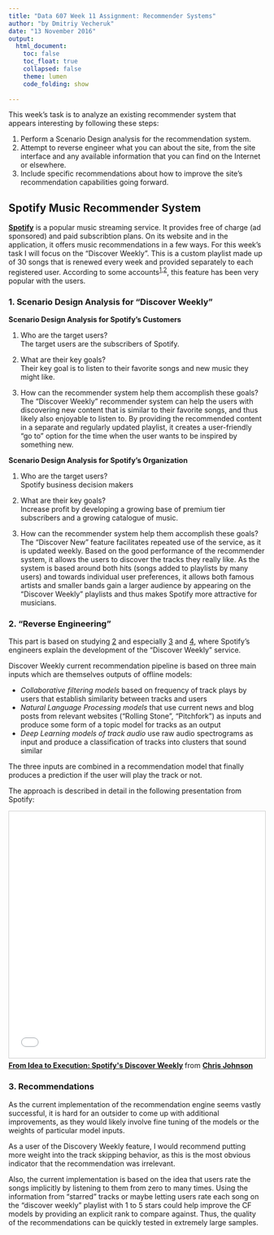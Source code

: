 ```yaml
---
title: "Data 607 Week 11 Assignment: Recommender Systems"
author: "by Dmitriy Vecheruk"
date: "13 November 2016"
output: 
  html_document:
    toc: false
    toc_float: true
    collapsed: false
    theme: lumen
    code_folding: show
    
---
```


This week's task is to analyze an existing recommender system that appears interesting by following these steps:

1. Perform a Scenario Design analysis for the recommendation system.
2. Attempt to reverse engineer what you can about the site, from the site interface and any available information that you can find on the Internet or elsewhere.
3. Include specific recommendations about how to improve the site's recommendation capabilities going forward. 

## Spotify Music Recommender System {.tabset .tabset-fade .tabset-pills}

[**Spotify**](www.spotify.com) is a popular music streaming service. It provides free of charge (ad sponsored) and paid subscribtion plans. On its website and in the application, it offers music recommendations in a few ways. For this week's task I will focus on the "Discover Weekly".  This is a custom playlist made up of 30 songs that is renewed every week and provided separately to each registered user. According to some accounts^[1][1],[2][2]^, this feature has been very popular with the users.


### 1. Scenario Design Analysis for "Discover Weekly"
  
**Scenario Design Analysis for Spotify's Customers**

1) Who are the target users?  
The target users are the subscribers of Spotify.

2) What are their key goals?  
Their key goal is to listen to their favorite songs and new music they might like.

3) How can the recommender system help them accomplish these goals?  
The "Discover Weekly" recommender system can help the users with discovering new content that is similar to their favorite songs, and thus likely also enjoyable to listen to.
By providing the recommended content in a separate and regularly updated playlist, it creates a user-friendly "go to" option for the time when the user wants to be inspired by something new.  

**Scenario Design Analysis for Spotify's Organization**

1) Who are the target users?  
Spotify business decision makers

2) What are their key goals?  
Increase profit by developing a growing base of premium tier subscribers and a growing catalogue of music. 

3) How can the recommender system help them accomplish these goals?  
The "Discover New" feature facilitates repeated use of the service, as it is updated weekly. Based on the good performance of the recommender system, it allows the users to discover the tracks they really like. As the system is based around both hits (songs added to playlists by many users) and towards individual user preferences, it allows both famous artists and smaller bands gain a larger audience by appearing on the "Discover Weekly" playlists and thus makes Spotify more attractive for musicians.

### 2. "Reverse Engineering"

This part is based on studying [2][2] and especially [3][3] and [4][4], where Spotify's engineers explain the development of the "Discover Weekly" service.

Discover Weekly current recommendation pipeline is based on three main inputs which are themselves outputs of offline models:
  
* _Collaborative filtering models_ based on frequency of track plays by users that establish similarity between tracks and users
* _Natural Language Processing models_ that use current news and blog posts from relevant websites ("Rolling Stone", "Pitchfork") as inputs and produce some form of a topic model for tracks as an output  
* _Deep Learning models of track audio_ use raw audio spectrograms as input and produce a classification of tracks into clusters that sound similar  

The three inputs are combined in a recommendation model that finally produces a prediction if the user will play the track or not.

The approach is described in detail in the following presentation from Spotify:

<iframe src="//www.slideshare.net/slideshow/embed_code/key/w4NPGZatbOtHkk?startSlide=29" width="595" height="485" frameborder="0" marginwidth="0" marginheight="0" scrolling="no" style="border:1px solid #CCC; border-width:1px; margin-bottom:5px; max-width: 100%;" allowfullscreen> </iframe> <div style="margin-bottom:5px"> <strong> <a href="//www.slideshare.net/MrChrisJohnson/from-idea-to-execution-spotifys-discover-weekly" title="From Idea to Execution: Spotify&#x27;s Discover Weekly" target="_blank">From Idea to Execution: Spotify&#x27;s Discover Weekly</a> </strong> from <strong><a target="_blank" href="//www.slideshare.net/MrChrisJohnson">Chris Johnson</a></strong> </div>

### 3. Recommendations
  
As the current implementation of the recommendation engine seems vastly successful, it is hard for an outsider to come up with additional improvements, as they would likely involve fine tuning of the models or the weights of particular model inputs.
  
As a user of the Discovery Weekly feature, I would recommend putting more weight into the track skipping behavior, as this is the most obvious indicator that the recommendation was irrelevant. 
  
Also, the current implementation is based on the idea that users rate the songs implicitly by listening to them from zero to many times. Using the information from "starred" tracks or maybe letting users rate each song on the "discover weekly" playlist with 1 to 5 stars could help improve the CF models by providing an explicit rank to compare against. Thus, the quality of the recommendations can be quickly tested in extremely large samples. 

[1]: http://www.adweek.com/news/technology/even-spotify-surprised-huge-success-its-discover-weekly-playlists-173129  
[2]: http://qz.com/571007/the-magic-that-makes-spotifys-discover-weekly-playlists-so-damn-good/
[3]: http://www.slideshare.net/MrChrisJohnson/from-idea-to-execution-spotifys-discover-weekly/29-Discover_Weekly_Data_Flow
[4]: https://benanne.github.io/2014/08/05/spotify-cnns.html#analysis 